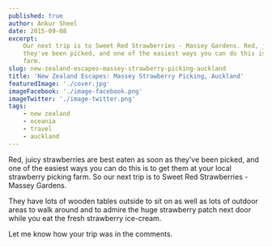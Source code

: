 ```yaml
---
published: true
author: Ankur Sheel
date: 2015-09-08
excerpt:
    Our next trip is to Sweet Red Strawberries - Massey Gardens. Red, juicy strawberries are best eaten as soon as
    they've been picked, and one of the easiest ways you can do this is to get them at your local strawberry picking
    farm.
slug: new-zealand-escapes-massey-strawberry-picking-auckland
title: 'New Zealand Escapes: Massey Strawberry Picking, Auckland'
featuredImage: './cover.jpg'
imageFacebook: './image-facebook.png'
imageTwitter: './image-twitter.png'
tags:
    - new zealand
    - oceania
    - travel
    - auckland
---
```


Red, juicy strawberries are best eaten as soon as they've been picked, and one of the easiest ways you can do this is to
get them at your local strawberry picking farm. So our next trip is to Sweet Red Strawberries - Massey Gardens.

<ImageGallery relativeDirectory={props.path} />

They have lots of wooden tables outside to sit on as well as lots of outdoor areas to walk around and to admire the huge
strawberry patch next door while you eat the fresh strawberry ice-cream.

Let me know how your trip was in the comments.
